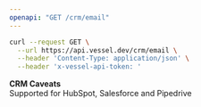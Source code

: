 ```yaml
---
openapi: "GET /crm/email"
---
```


<RequestExample>

```bash Request
curl --request GET \
  --url https://api.vessel.dev/crm/email \
  --header 'Content-Type: application/json' \
  --header 'x-vessel-api-token: '
```

</RequestExample>

**CRM Caveats**  
Supported for HubSpot, Salesforce and Pipedrive
